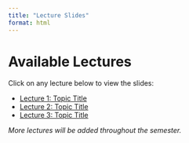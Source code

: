 ```yaml
---
title: "Lecture Slides"
format: html
---
```


# Available Lectures

Click on any lecture below to view the slides:

- [Lecture 1: Topic Title](slides/lecture-01/index.qmd)
- [Lecture 2: Topic Title](slides/lecture-02/index.qmd)
- [Lecture 3: Topic Title](slides/lecture-03/index.qmd)

*More lectures will be added throughout the semester.*

